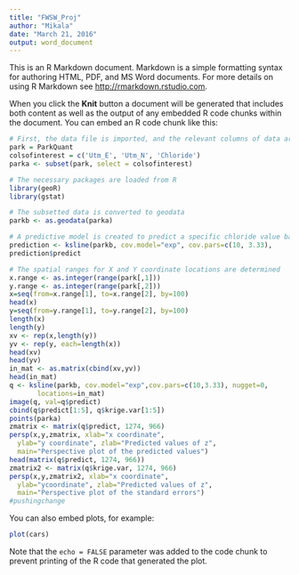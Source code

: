 ```yaml
---
title: "FWSW_Proj"
author: "Mikala"
date: "March 21, 2016"
output: word_document
---
```


This is an R Markdown document. Markdown is a simple formatting syntax for authoring HTML, PDF, and MS Word documents. For more details on using R Markdown see <http://rmarkdown.rstudio.com>.

When you click the **Knit** button a document will be generated that includes both content as well as the output of any embedded R code chunks within the document. You can embed an R code chunk like this:

```r
# First, the data file is imported, and the relevant columns of data are subsetted from the data file.
park = ParkQuant
colsofinterest = c('Utm_E', 'Utm_N', 'Chloride')
parka <- subset(park, select = colsofinterest)

# The necessary packages are loaded from R
library(geoR)
library(gstat)

# The subsetted data is converted to geodata
parkb <- as.geodata(parka)

# A predictive model is created to predict a specific chloride value based on a given new location
prediction <- ksline(parkb, cov.model="exp", cov.pars=c(10, 3.33),                        nugget=0, locations=c(332640,795600))
prediction$predict

# The spatial ranges for X and Y coordinate locations are determined
x.range <- as.integer(range(park[,1]))
y.range <- as.integer(range(park[,2]))
x=seq(from=x.range[1], to=x.range[2], by=100)
head(x)
y=seq(from=y.range[1], to=y.range[2], by=100)
length(x)
length(y)
xv <- rep(x,length(y))
yv <- rep(y, each=length(x))
head(xv)
head(yv)
in_mat <- as.matrix(cbind(xv,yv))
head(in_mat)
q <- ksline(parkb, cov.model="exp",cov.pars=c(10,3.33), nugget=0,
       locations=in_mat)
image(q, val=q$predict)
cbind(q$predict[1:5], q$krige.var[1:5])
points(parka)
zmatrix <- matrix(q$predict, 1274, 966)
persp(x,y,zmatrix, xlab="x coordinate",
  ylab="y coordinate", zlab="Predicted values of z",
  main="Perspective plot of the predicted values")
head(matrix(q$predict, 1274, 966))
zmatrix2 <- matrix(q$krige.var, 1274, 966)
persp(x,y,zmatrix2, xlab="x coordinate",
  ylab="ycoordinate", zlab="Predicted values of z",
  main="Perspective plot of the standard errors")
#pushingchange
```

You can also embed plots, for example:

```r
plot(cars)
```

Note that the `echo = FALSE` parameter was added to the code chunk to prevent printing of the R code that generated the plot.
